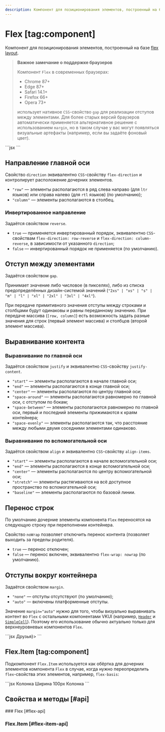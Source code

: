 ```yaml
---
description: Компонент для позиционирования элементов, построенный на базе flex layout.
---
```


<Overview group="layout">

# Flex [tag:component]

Компонент для позиционирования элементов, построенный на базе [flex layout](https://developer.mozilla.org/ru/docs/Learn_web_development/Core/CSS_layout/Flexbox).

</Overview>

> **Важное замечание о поддержке браузеров**
>
> Компонент `Flex` в современных браузерах:
>
> - Chrome 87+
> - Edge 87+
> - Safari 14.1+
> - Firefox 66+
> - Opera 73+
>
> использует нативное `CSS`-свойство `gap` для реализации отступов между элементами.
> Для более старых версий браузеров автоматически применяется альтернативное решение с использованием `margin`,
> но в таком случае у вас могут появляться визуальные артефакты (например, если вы задаёте фоновый цвет).

<Playground>
  ```jsx
  <Flex gap="m" justify="center">
    <Avatar size={48} initials="ДС" gradientColor="orange" />
    <Avatar size={48} initials="ИМ" gradientColor="yellow" />
    <Avatar size={48} initials="ВЖ" gradientColor="violet" />
    <Avatar size={48} initials="ЭМ" gradientColor="green" />
  </Flex>
  ```
</Playground>

## Направление главной оси

Свойство `direction` эквивалентно `CSS`-свойству `flex-direction` и контролирует расположение дочерних элементов.

- `"row"` — элементы располагаются в ряд слева направо (для `ltr` языков) или справа налево (для `rtl` языков) (по умолчанию);
- `"column"` — элементы располагаются в столбец.

### Инвертированное направление

Задаётся свойством `reverse`.

- `true` — применяется инвертированный порядок, эквивалентно `CSS`-свойствам `flex-direction: row-reverse` и `flex-direction: column-reverse`,
  в зависимости от указанного `direction`;
- `false` — инвертированный порядок не применяется (по умолчанию).

## Отступ между элементами

Задаётся свойством `gap`.

Принимает значение либо числовое (в пикселях), либо из списка предопределённых
дизайн-системой значений (`"2xs" | "xs" | "s" | "m" | "l" | "xl" | "2xl" | "3xl" | "4xl"`).

При передаче примитивного значения отступы между строками и столбцами будут одинаковы и равны переданному значению.
При передаче массива (`[row, column]`) есть возможность задать разные значения
для строк (первый элемент массива) и столбцов (второй элемент массива).

## Выравнивание контента

### Выравнивание по главной оси

Задаётся свойством `justify` и эквивалентно `CSS`-свойству `justify-content`.

- `"start"` — элементы располагаются в начале главной оси;
- `"end"` — элементы располагаются в конце главной оси;
- `"center"` — элементы располагаются по центру главной оси;
- `"space-around"` — элементы располагаются равномерно по главной оси, с отступом по бокам;
- `"space-between"` — элементы располагаются равномерно по главной оси, первый и последний элементы прижимаются к краям контейнера;
- `"space-evenly"` — элементы располагаются так, что расстояние между любыми двумя соседними элементами одинаково.

### Выравнивание по вспомогательной оси

Задаётся свойством `align` и эквивалентно `CSS`-свойству `align-items`.

- `"start"` — элементы располагаются в начале вспомогательной оси;
- `"end"` — элементы располагаются в конце вспомогательной оси;
- `"center"` — элементы располагаются по центру вспомогательной оси;
- `"stretch"` — элементы растягиваются на всё доступное пространство по вспомогательной оси;
- `"baseline"` — элементы располагаются по базовой линии.

## Перенос строк

По умолчанию дочерние элементы компонента `Flex` переносятся на следующую строку при переполнении контейнера.

Свойство `noWrap` позволяет отключить перенос контента (позволяет выходить за пределы родителя).

- `true` — перенос отключен;
- `false` — перенос включен, эквивалентно `flex-wrap: nowrap` (по умолчанию).

## Отступы вокруг контейнера

Задаётся свойством `margin`.

- `"none"` — отступы отсутствуют (по умолчанию);
- `"auto"` — включены платформенные отступы.

Значение `margin="auto"` нужно для того, чтобы визуально выравнивать контент во `Flex` с остальными компонентами
VKUI (например, [`Header`](/components/group#header) и [`SimpleCell`](/components/simple-cell)).
Поэтому его использование обычно актуально только для верхнеуровневых компонентов `Flex`.

<Playground>
  ```jsx
  <Group mode="card" header={<Header size="s">Друзья</Header>}>
    <Flex gap="m" justify="center" margin="auto">
      <Avatar size={48} src="#" initials="ДС" gradientColor="orange" />
      <Avatar size={48} src="#" initials="ИМ" gradientColor="yellow" />
      <Avatar size={48} src="#" initials="ВЖ" gradientColor="violet" />
      <Avatar size={48} src="#" initials="ЭМ" gradientColor="green" />
    </Flex>
  </Group>
  ```
</Playground>

## Flex.Item [tag:component]

Подкомпонент `Flex.Item` используется как обёртка для дочерних элементов компонента `Flex` в случае, когда нужно
переопределить `flex`-свойства этих элементов, например, `flex-basis`:

<Playground>
  ```jsx
  <Flex gap="m" justify="center" margin="auto">
    <Card>Колонка</Card>
    <Flex.Item flexBasis={100}>
      <Card>Ширина 100px</Card>
    </Flex.Item>
    <Card>Колонка</Card>
  </Flex>
  ```
</Playground>

## Свойства и методы [#api]

<PropsTable name="Flex">
### Flex [#flex-api]

### Flex.Item [#flex-item-api]

</PropsTable>
